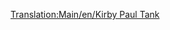[[Translation:Main/en/Kirby Paul Tank]]{{Template:Trens/Ca
|Imatge=[[File:en/Kirbypaultank.png]]
|Nom=Kirby Paul Tank
|Preu= 16.462 € (8.203 £)
|Velocitat=64 km/h (40 mph)
|Pes=47 t
|Potència=300 CV (223 kW)
|Cost-anual=1.640 € (820 £)
|Disseny=1925
|Duració=15
|Capacitat=--
|Descripció=La locomotora '''Kirby Paul Tank''' és una de les màquines disponibles quan comença el joc. És barata i té molt poca velocitat i potència, de fet, no és aconsellable per a gairebé res a no ser que comenci el joc en els primers anys des que està disponible (és millor esperar una mica i comprar una millor com la [[Main/ca/Chaney "Jubilee"|Chaney "Jubilee"]] si està disponible). Actualitzeu-la tan aviat com pugueu. També hem de ressaltar que és una de les locomotores amb un vida operacional més curta: només 15 anys.
|Vida-real=''«Collett Pannier Tank»'', més específicament, la ''[http://en.wikipedia.org/wiki/GWR_5700_Class «GWR 5700 Class»]''.
}}